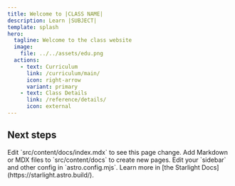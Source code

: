 ```yaml
---
title: Welcome to |CLASS NAME|
description: Learn |SUBJECT|
template: splash
hero:
  tagline: Welcome to the class website
  image:
    file: ../../assets/edu.png
  actions:
    - text: Curriculum
      link: /curriculum/main/
      icon: right-arrow
      variant: primary
    - text: Class Details
      link: /reference/details/
      icon: external
---
```



## Next steps

<CardGrid stagger>
	<Card title="Update content" icon="pencil">
		Edit `src/content/docs/index.mdx` to see this page change.
	</Card>
	<Card title="Add new content" icon="add-document">
		Add Markdown or MDX files to `src/content/docs` to create new pages.
	</Card>
	<Card title="Configure your site" icon="setting">
		Edit your `sidebar` and other config in `astro.config.mjs`.
	</Card>
	<Card title="Read the docs" icon="open-book">
		Learn more in [the Starlight Docs](https://starlight.astro.build/).
	</Card>
</CardGrid>
